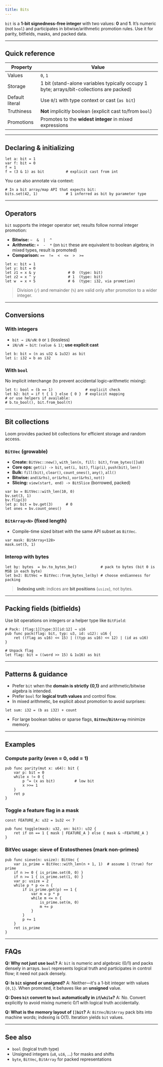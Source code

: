 ---
title: Bits
---

`bit` is a **1-bit signedness-free integer** with two values: **0** and **1**. It’s numeric (not `bool`) and participates in bitwise/arithmetic promotion rules. Use it for parity, bitfields, masks, and packed data.

---

## Quick reference

| Property        | Value                                                                                    |
| --------------- | ---------------------------------------------------------------------------------------- |
| Values          | `0`, `1`                                                                                 |
| Storage         | 1 bit (stand-alone variables typically occupy 1 byte; arrays/bit-collections are packed) |
| Default literal | Use `0`/`1` with type context or cast (`as bit`)                                         |
| Truthiness      | **Not** implicitly boolean (explicit cast to/from `bool`)                                |
| Promotions      | Promotes to the **widest integer** in mixed expressions                                  |

---

## Declaring & initializing

```
let a: bit = 1
var f: bit = 0
f = 1
f = (3 & 1) as bit          # explicit cast from int
```

You can also annotate via context:

```
# In a bit array/map API that expects bit:
bits.set(42, 1)             # 1 inferred as bit by parameter type
```

---

## Operators

`bit` supports the integer operator set; results follow normal integer promotion:

* **Bitwise:** `~  &  |  ^`
* **Arithmetic:** `+  -  *` (on `bit` these are equivalent to boolean algebra; in mixed types, result is promoted)
* **Comparison:** `==  !=  <  <=  >  >=`

```
let x: bit = 1
let y: bit = 0
let z1 = x & y               # 0  (type: bit)
let z2 = x ^ y               # 1  (type: bit)
let w  = x + 5               # 6  (type: i32, via promotion)
```

> Division (`/`) and remainder (`%`) are valid only after promotion to a wider integer.

---

## Conversions

### With integers

* `bit → iN/uN`: `0` or `1` (lossless)
* `iN/uN → bit`: `(value & 1)`; **use explicit cast**

```
let b: bit = (n as u32 & 1u32) as bit
let i: i32 = b as i32
```

### With `bool`

No implicit interchange (to prevent accidental logic–arithmetic mixing):

```
let t: bool = (b == 1)               # explicit check
let b2: bit = if t { 1 } else { 0 }  # explicit mapping
# or use helpers if available:
# b.to_bool(), bit.from_bool(t)
```

---

## Bit collections

Loom provides packed bit collections for efficient storage and random access.

### `BitVec` (growable)

* **Create:** `BitVec::new()`, `with_len(n, fill: bit)`, `from_bytes([]u8)`
* **Core ops:** `get(i) -> bit`, `set(i, bit)`, `flip(i)`, `push(bit)`, `len()`
* **Bulk:** `fill(bit)`, `clear()`, `count_ones()`, `any()`, `all()`
* **Bitwise:** `and(&rhs)`, `or(&rhs)`, `xor(&rhs)`, `not()`
* **Slicing:** `view(start, end) -> BitSlice` (borrowed, packed)

```
var bv = BitVec::with_len(10, 0)
bv.set(3, 1)
bv.flip(3)
let p: bit = bv.get(3)      # 0
let ones = bv.count_ones()
```

### `BitArray<N>` (fixed length)

* Compile-time sized bitset with the same API subset as `BitVec`.

```
var mask: BitArray<128>
mask.set(5, 1)
```

### Interop with bytes

```
let by: bytes  = bv.to_bytes_be()           # pack to bytes (bit 0 is MSB in each byte)
let bv2: BitVec = BitVec::from_bytes_le(by) # choose endianness for packing
```

> **Indexing unit:** indices are **bit positions** (`usize`), not bytes.

---

## Packing fields (bitfields)

Use bit operations on integers or a helper type like `BitField`:

```
# Pack: [flag:1][type:3][id:12] → u16
pub func pack(flag: bit, typ: u3, id: u12): u16 {
    ret ((flag as u16) << 15) | ((typ as u16) << 12) | (id as u16)
}

# Unpack flag
let flag: bit = ((word >> 15) & 1u16) as bit
```

---

## Patterns & guidance

* Prefer `bit` when the **domain is strictly {0,1}** and arithmetic/bitwise algebra is intended.
* Prefer `bool` for **logical truth values** and control flow.
* In mixed arithmetic, be explicit about promotion to avoid surprises:

```
let sum: i32 = (b as i32) + count
  ```
* For large boolean tables or sparse flags, **`BitVec`/`BitArray`** minimize memory.

---

## Examples

### Compute parity (even = 0, odd = 1)

```
pub func parity(mut x: u64): bit {
    var p: bit = 0
    while x != 0 {
        p ^= (x as bit)         # low bit
        x >>= 1
    }
    ret p
}
```

### Toggle a feature flag in a mask

```
const FEATURE_A: u32 = 1u32 << 7

pub func toggle(mask: u32, on: bit): u32 {
    ret if on == 1 { mask | FEATURE_A } else { mask & ~FEATURE_A }
}
```

### BitVec usage: sieve of Eratosthenes (mark non-primes)

```
pub func sieve(n: usize): BitVec {
    var is_prime = BitVec::with_len(n + 1, 1)  # assume 1 (true) for prime
    if n >= 0 { is_prime.set(0, 0) }
    if n >= 1 { is_prime.set(1, 0) }
    var p: usize = 2
    while p * p <= n {
        if is_prime.get(p) == 1 {
            var m = p * p
            while m <= n {
                is_prime.set(m, 0)
                m += p
            }
        }
        p += 1
    }
    ret is_prime
}
```

---

## FAQs

**Q: Why not just use `bool`?**
A: `bit` is numeric and algebraic (0/1) and packs densely in arrays. `bool` represents logical truth and participates in control flow; it need not pack densely.

**Q: Is `bit` signed or unsigned?**
A: Neither—it's a 1-bit integer with values `{0,1}`. When promoted, it behaves like an **unsigned** value.

**Q: Does `bit` convert to `bool` automatically in `if`/`while`?**
A: No. Convert explicitly to avoid mixing numeric 0/1 with logical truth accidentally.

**Q: What is the memory layout of `[]bit`?**
A: `BitVec`/`BitArray` pack bits into machine words; indexing is O(1). Iteration yields `bit` values.

---

## See also

* `bool` (logical truth type)
* Unsigned integers (`u8`, `u16`, …) for masks and shifts
* `byte`, `BitVec`, `BitArray` for packed representations
